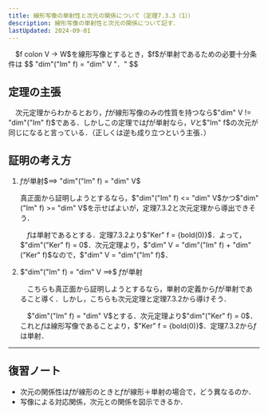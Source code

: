 ```yaml
---
title: 線形写像の単射性と次元の関係について（定理7.3.3（1））
description: 線形写像の単射性と次元の関係について記す．
lastUpdated: 2024-09-01
---
```



<Card title="定理7.3.3">
　$f colon V -> W$を線形写像とするとき，$f$が単射であるための必要十分条件は
$$
"dim"("Im" f) = "dim" V "．"
$$
</Card>

## 定理の主張
　次元定理からわかるとおり，$f$が線形写像のみの性質を持つなら$"dim" V != "dim"("Im" f)$である．しかしこの定理では$f$が単射なら，$V$と$"Im" f$の次元が同じになると言っている．（正しくは逆も成り立つという主張．）

<CardGrid>
<ImageWithCaption
    src={image_01}
    alt="線形写像の単射性とベクトル空間の対応関係"  
    figcaption="線形写像の単射性とベクトル空間の対応関係"
    width="350"
    height="300" 
/>
<ImageWithCaption
    src={image_02}
    alt="線形写像とベクトル空間の対応関係"
    figcaption="線形写像とベクトル空間の対応関係"
    width="350"
    height="350" 
/>
</CardGrid>

## 証明の考え方
<Steps>

1. $f$が単射$==> "dim"("Im" f) = "dim" V$

    真正面から証明しようとするなら，$"dim"("Im" f) <= "dim" V$かつ$"dim"("Im" f) >= "dim" V$を示せばよいが，定理7.3.2と次元定理から導出できそう．

    　$f$は単射であるとする．定理7.3.2より$"Ker" f = {bold(0)}$．よって，$"dim"("Ker" f) = 0$．次元定理より，$"dim" V = "dim"("Im" f) + "dim"("Ker" f)$なので，$"dim" V = "dim"("Im" f)$．

2. $"dim"("Im" f) = "dim" V ==>$ $f$が単射

    　こちらも真正面から証明しようとするなら，単射の定義から$f$が単射であること導く．しかし，こちらも次元定理と定理7.3.2から導けそう．

    　$"dim"("Im" f) = "dim" V$とする．次元定理より$"dim"("Ker" f) = 0$．これと$f$は線形写像であることより，$"Ker" f = {bold(0)}$．定理7.3.2から$f$は単射．

</Steps>

***

## 復習ノート
- 次元の関係性は$f$が線形のときと$f$が線形＋単射の場合で，どう異なるのか．
- 写像による対応関係，次元との関係を図示できるか．
